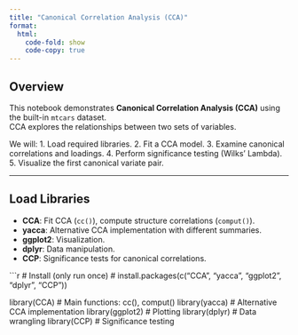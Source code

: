 ```yaml
---
title: "Canonical Correlation Analysis (CCA)"
format:
  html:
    code-fold: show
    code-copy: true
---
```


## Overview
This notebook demonstrates **Canonical Correlation Analysis (CCA)** using the built-in `mtcars` dataset.  
CCA explores the relationships between two sets of variables.

We will:
1. Load required libraries.
2. Fit a CCA model.
3. Examine canonical correlations and loadings.
4. Perform significance testing (Wilks' Lambda).
5. Visualize the first canonical variate pair.

---

## Load Libraries
- **CCA**: Fit CCA (`cc()`), compute structure correlations (`comput()`).
- **yacca**: Alternative CCA implementation with different summaries.
- **ggplot2**: Visualization.
- **dplyr**: Data manipulation.
- **CCP**: Significance tests for canonical correlations.

```r
# Install (only run once)
# install.packages(c("CCA", "yacca", "ggplot2", "dplyr", "CCP"))

library(CCA)      # Main functions: cc(), comput()
library(yacca)    # Alternative CCA implementation
library(ggplot2)  # Plotting
library(dplyr)    # Data wrangling
library(CCP)      # Significance testing
